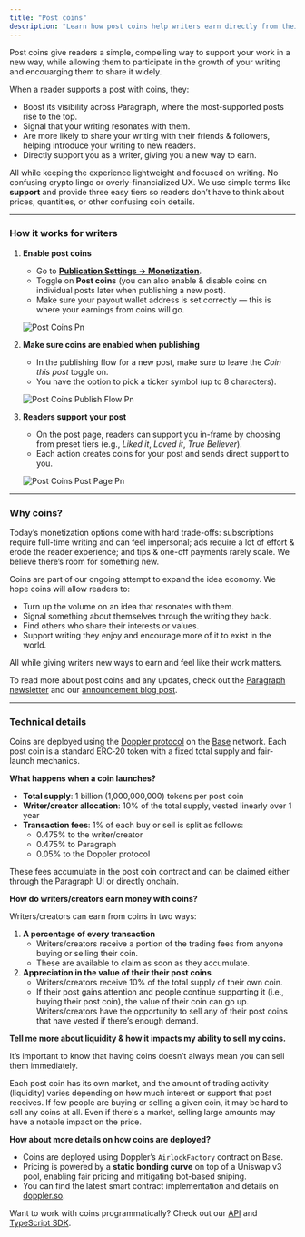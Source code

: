 ```yaml
---
title: "Post coins"
description: "Learn how post coins help writers earn directly from their writing on Paragraph."
---
```


Post coins give readers a simple, compelling way to support your work in a new way, while allowing them to participate in the growth of your writing and encouarging them to share it widely.

When a reader supports a post with coins, they:

- Boost its visibility across Paragraph, where the most-supported posts rise to the top.
- Signal that your writing resonates with them.
- Are more likely to share your writing with their friends & followers, helping introduce your writing to new readers.
- Directly support you as a writer, giving you a new way to earn.

All while keeping the experience lightweight and focused on writing. No confusing crypto lingo or overly-financialized UX. We use simple terms like **support** and provide three easy tiers so readers don’t have to think about prices, quantities, or other confusing coin details.

---

### **How it works for writers**

1. **Enable post coins**
   - Go to [**Publication Settings → Monetization**](https://paragraph.com/settings/publication/monetization).
   - Toggle on **Post coins** (you can also enable & disable coins on individual posts later when publishing a new post).
   - Make sure your payout wallet address is set correctly — this is where your earnings from coins will go.

   ![Post Coins Pn](/images/post-coins.png)
2. **Make sure coins are enabled when publishing**
   - In the publishing flow for a new post, make sure to leave the _Coin this post_ toggle on.
   - You have the option to pick a ticker symbol (up to 8 characters).

   ![Post Coins Publish Flow Pn](/images/post-coins-publish-flow.png)
3. **Readers support your post**
   - On the post page, readers can support you in-frame by choosing from preset tiers (e.g., _Liked it_, _Loved it_, _True Believer_).
   - Each action creates coins for your post and sends direct support to you.

   ![Post Coins Post Page Pn](/images/post-coins-post-page.png)

---

### **Why coins?**

Today’s monetization options come with hard trade-offs: subscriptions require full-time writing and can feel impersonal; ads require a lot of effort & erode the reader experience; and tips & one-off payments rarely scale. We believe there’s room for something new.

Coins are part of our ongoing attempt to expand the idea economy. We hope coins will allow readers to:

- Turn up the volume on an idea that resonates with them.
- Signal something about themselves through the writing they back.
- Find others who share their interests or values.
- Support writing they enjoy and encourage more of it to exist in the world.

All while giving writers new ways to earn and feel like their work matters.

To read more about post coins and any updates, check out the [Paragraph newsletter](https://paragraph.com/@blog) and our [announcement blog post](https://paragraph.com/@blog/coins).

---

### Technical details

Coins are deployed using the [Doppler protocol](https://doppler.so) on the [Base](https://base.org) network. Each post coin is a standard ERC‑20 token with a fixed total supply and fair-launch mechanics.

**What happens when a coin launches?**

- **Total supply**: 1 billion (1,000,000,000) tokens per post coin
- **Writer/creator allocation**: 10% of the total supply, vested linearly over 1 year
- **Transaction fees**: 1% of each buy or sell is split as follows:
  - 0.475% to the writer/creator
  - 0.475% to Paragraph
  - 0.05% to the Doppler protocol

These fees accumulate in the post coin contract and can be claimed either through the Paragraph UI or directly onchain.

**How do writers/creators earn money with coins?**

Writers/creators can earn from coins in two ways:

1. **A percentage of every transaction**
   - Writers/creators receive a portion of the trading fees from anyone buying or selling their coin.
   - These are available to claim as soon as they accumulate.
2. **Appreciation in the value of their their post coins**
   - Writers/creators receive 10% of the total supply of their own coin.
   - If their post gains attention and people continue supporting it (i.e., buying their post coin), the value of their coin can go up. Writers/creators have the opportunity to sell any of their post coins that have vested if there’s enough demand.

**Tell me more about liquidity & how it impacts my ability to sell my coins.**

It’s important to know that having coins doesn’t always mean you can sell them immediately.

Each post coin has its own market, and the amount of trading activity (liquidity) varies depending on how much interest or support that post receives. If few people are buying or selling a given coin, it may be hard to sell any coins at all. Even if there's a market, selling large amounts may have a notable impact on the price.

**How about more details on how coins are deployed?**

- Coins are deployed using Doppler’s `AirlockFactory` contract on Base.
- Pricing is powered by a **static bonding curve** on top of a Uniswap v3 pool, enabling fair pricing and mitigating bot-based sniping.
- You can find the latest smart contract implementation and details on [doppler.so](https://doppler.so).

Want to work with coins programmatically? Check out our [API](/development/api-sdk-overview) and [TypeScript SDK](/development/sdk/index).